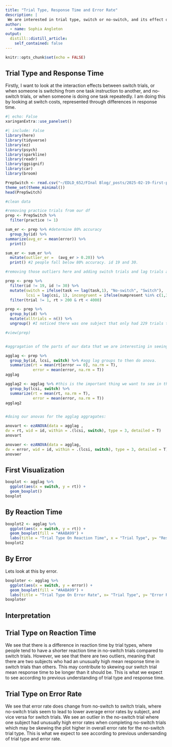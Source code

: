 ```yaml
---
title: "Trial Type, Response Time and Error Rate"
description: |
 We are interested in trial type, switch or no-switch, and its effect on reaction time and error rate.
author:
  - name: Sophia Angleton
output:
  distill::distill_article:
    self_contained: false
---
```



```r
knitr::opts_chunk$set(echo = FALSE)
```
## Trial Type and Response Time

Firstly, I want to look at the interaction effects between switch trials, or when someone is switching from one task instruction to another, and no-switch trials, or when someone is doing one task repeatedly. I am doing this by looking at switch costs, represented through differences in response time. 

```r
#| echo: False
xaringanExtra::use_panelset()
```

```r
#| include: False
library(here)
library(tidyverse)
library(ez)
library(psych)
library(sparkline)
library(readr)
library(ggsignif)
library(car)
library(broom)

PrepSwitch <- read.csv("~/EDLD_652/FInal Blog/_posts/2025-02-19-first-post/PrepSwitch.csv")
theme_set(theme_minimal())
head(PrepSwitch)

#clean data 

#removing practice trials from our df
prep <- PrepSwitch %>% 
  filter(practice != 1)

sum_er <- prep %>% #determine 80% accuracy 
  group_by(id) %>% 
summarize(avg_er = mean(error)) %>% 
  print()

sum_er <- sum_er %>% 
  mutate(outlier_er =  (avg_er > 0.20)) %>% 
  print() #2 people fall below 80% accuracy. id 19 and 30. 

#removing those outliers here and adding switch trials and lag trials and incongruencies. 

prep <- prep %>% 
  filter(id != 19, id != 30) %>% 
  mutate(switch = ifelse(task == lag(task,1), "No-switch", "Switch"), 
         lcsi = lag(csi, 1), incongruent = ifelse(numpresent %in% c(1,3,6,8), 0, 1), lincongruent = lag(incongruent,1), lerror = lag(error, 1), lrt = lag(rt, 1)) %>%#lag looks at trial before, need to filter out the first of each block bc nothing to compare
  filter(trial != 1, rt > 200 & rt < 4000)

prep <- prep %>% 
  group_by(id) %>% 
  mutate(alltrials = n()) %>% 
  ungroup() #I noticed there was one subject that only had 229 trials total...

#view(prep)


#aggragation of the parts of our data that we are interesting in seeing

agglag <- prep %>% 
  group_by(id, lcsi, switch) %>% #agg lag groups to then do anova. 
  summarize(rt = mean(rt[error == 0], na.rm = T), 
            error = mean(error, na.rm = T)) 
agglag

agglag2 <- agglag %>% #this is the important thing we want to see in the n-1 trials. looking at pattern of means here 
  group_by(lcsi, switch) %>% 
  summarize(rt = mean(rt, na.rm = T), 
            error = mean(error, na.rm = T)) 
agglag2


#doing our anovas for the agglag aggragates: 

anovart <- ezANOVA(data = agglag ,  
dv = rt, wid = id, within = .(lcsi, switch), type = 3, detailed = T)
anovart

anovaer <- ezANOVA(data = agglag, 
dv = error, wid = id, within = .(lcsi, switch), type = 3, detailed = T)
anovaer
```

::::: {.panelset}

::: {.panel}

## First Visualization {.pannel-name}

```r

boxplot <- agglag %>% 
  ggplot(aes(x = switch, y = rt)) +
  geom_boxplot()
boxplot

```
:::

::: {.panel}

## By Reaction Time {.pannel-name} 

```r

boxplot2 <- agglag %>% 
  ggplot(aes(x = switch, y = rt)) +
  geom_boxplot(fill = "#AABA99") +
  labs(title = "Trial Type On Reaction Time", x = "Trial Type", y= "Response Time (msec)", subtitle = "Mean Response Times by Trial Type")
boxplot2

```

:::

::: {.panel}

## By Error {.panel-name}

Lets look at this by error.

```r
boxploter <- agglag %>% 
  ggplot(aes(x = switch, y = error)) +
  geom_boxplot(fill = "#AABA99") +
  labs(title = "Trial Type On Error Rate", x= "Trial Type", y= "Error Rate", subtitle = "Mean Error Rates by Trial Type")
boxploter
```


:::

:::::

## Interpretation

::::: {.panelset}

::: {.panel}

## Trial Type on Reaction Time {.panel-name}

We see that there is a difference in reaction time by trial types, where people tend to have a shorter reaction time in no-switch trials compared to switch trials. However, we see that there are two outliers, meaning that there are two subjects who had an unusually high mean response time in switch trials than others. This may contribute to skewing our switch trial mean response time to be longer than it should be. This is what we expect to see according to previous understanding of trial type and response time.

:::

::: {.panel}

## Trial Type on Error Rate {.panel-name}

We see that error rate does change from no-switch to switch trials, where no-switch trials seem to lead to lower average error rates by subject, and vice versa for switch trials. We see an outlier in the no-switch trial where one subject had unusually high error rates when completing no-switch trials which may be skewing the plot higher in overall error rate for the no-switch trial type. This is what we expect to see according to previous undersanding of trial type and error rate.

:::

:::::
